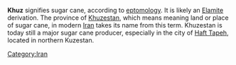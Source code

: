 '''Khuz''' signifies sugar cane, according to [[eptomology]]. It is likely an [[Elamite]] derivation. The province of [[Khuzestan]], which means meaning land or place of sugar cane, in modern [[Iran]] takes its name from this term. Khuzestan is today still a major sugar cane producer, especially in the city of [[Haft Tapeh]], located in northern Kuzestan.


{{lang-stub}}

[[Category:Iran]]